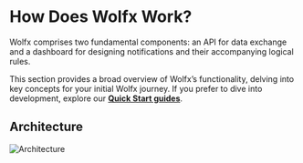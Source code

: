 
# How Does Wolfx Work?

Wolfx comprises two fundamental components: an API for data exchange and a dashboard for designing notifications and their accompanying logical rules.

This section provides a broad overview of Wolfx’s functionality, delving into key concepts for your initial Wolfx journey. If you prefer to dive into development, explore our [**Quick Start guides**](https://docs.wolfx.app/get-started).

## Architecture

<Bleed full={false}>![Architecture](/images/archi.png)</Bleed>
